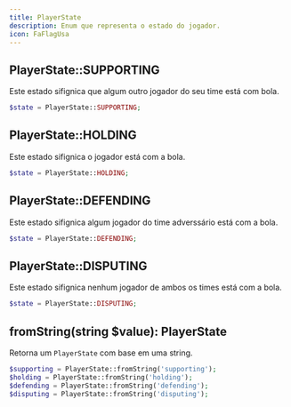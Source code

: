 ```yaml
---
title: PlayerState
description: Enum que representa o estado do jogador.
icon: FaFlagUsa 
---
```


## PlayerState::SUPPORTING
Este estado sifignica que algum outro jogador do seu time está com bola.
```php
$state = PlayerState::SUPPORTING;
```

## PlayerState::HOLDING
Este estado sifignica o jogador está com a bola.
```php
$state = PlayerState::HOLDING;
```

## PlayerState::DEFENDING
Este estado sifignica algum jogador do time adverssário está com a bola.
```php
$state = PlayerState::DEFENDING;
```

## PlayerState::DISPUTING
Este estado sifignica nenhum jogador de ambos os times está com a bola.
```php
$state = PlayerState::DISPUTING;
```

## fromString(string $value): PlayerState
Retorna um `PlayerState` com base em uma string.
```php
$supporting = PlayerState::fromString('supporting');
$holding = PlayerState::fromString('holding');
$defending = PlayerState::fromString('defending');
$disputing = PlayerState::fromString('disputing');
```
